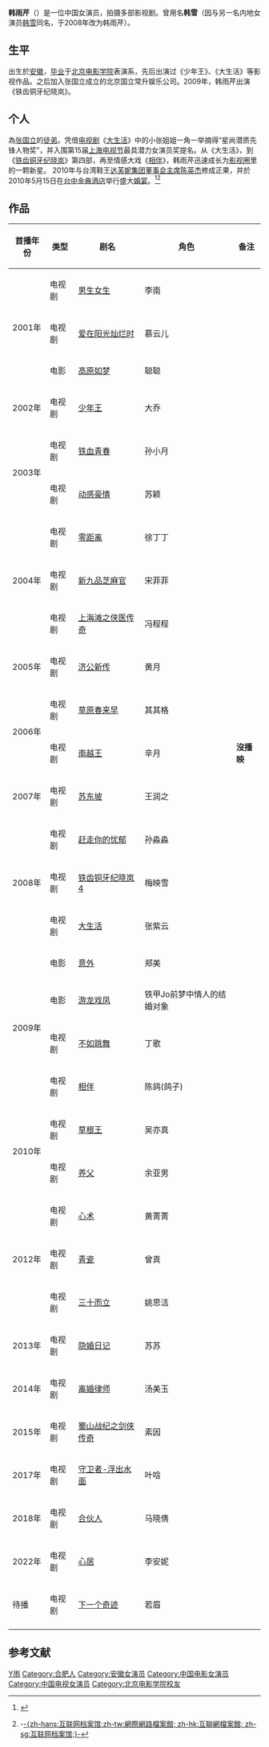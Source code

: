 {{多個問題|
{{inappropriate tone|time=2018-04-10T15:45:42+00:00}}
{{overlinked|time=2018-04-10T15:45:42+00:00}}
{{refimprove|time=2014-08-01T03:19:20+00:00}}
}}
{{NoteTA|G1=Show}}
{{藝人
| 姓名 = 韩雨芹
| 原名 = 韩雪
| 類型 = 女演员
| 圖片 = 
| 圖片簡介 =韩雪芹
| 圖片尺寸 = 
| 本名 = 韩雨芹
| 英文名 =
| 出生日期 = {{birth_date_and_age|1982|4|1}}
| 出生地點 = {{CHN}}[[安徽省|安徽省]]
| 國籍 = {{PRC}}
| 配偶 ={{marriage|陈英杰|2010}}
| 別名 = 韓雪
| 綽號 = YOYO 、雪雪 、芹姐姐、芹姐
| 民族 = [[汉族|汉族]]
| 語言 = [[漢語|漢語]]
| 教育程度 = [[北京电影学院|北京电影学院]]表演系
| 職業 = [[演員|演員]]
| 唱片公司 =
| 經紀公司 =北京国立常升娱乐公司
| 活跃年代 =2000年至今
| 網站 = [http://blog.sina.com.cn/u/1308794743 韩雨芹新浪博客]
}}
'''韩雨芹'''（{{bd|1982年|4月1日|catIdx=Han韩雨芹}}）是一位中国女演员，拍摄多部影视剧。曾用名'''韩雪'''（因与另一名内地女演员[[韩雪|韩雪]]同名，于2008年改为韩雨芹）。

==生平==
出生於[[安徽|安徽]]，[[毕业|毕业]]于[[北京电影学院|北京电影学院]]表演系，先后出演过《少年王》、《大生活》等影视作品。之后加入张国立成立的北京国立常升娱乐公司。2009年，韩雨芹出演《铁齿铜牙纪晓岚》。

== 个人 ==
為[[张国立|张国立]]的[[徒弟|徒弟]]。凭借[[电视剧|电视剧]]《[[大生活|大生活]]》中的小张姐姐一角一举摘得“星尚潜质先锋人物奖”，并入围第15届[[上海电视节|上海电视节]]最具潜力女演员奖提名。从《大生活》，到《[[铁齿铜牙纪晓岚|铁齿铜牙纪晓岚]]》第四部，再至情感大戏《[[相伴|相伴]]》，韩雨芹迅速成长为[[影视圈|影视圈]]里的一颗新星。
2010年与台湾鞋王[[達芙妮國際|达芙妮集团]][[董事会|董事会]][[主席|主席]][[陈英杰|陈英杰]]修成正果，并於2010年5月15日在[[台中|台中]][[金典酒店|金典酒店]]举行盛大[[婚宴|婚宴]]。<ref>{{Cite web |url=http://news.163.com/10/0517/15/66T621LU000146BD.html |title=台500亿身价"鞋王"迎娶大陆演员韩雨芹 众星捧场 |access-date=2010-05-22 |archive-url=https://web.archive.org/web/20140905080505/http://news.163.com/10/0517/15/66T621LU000146BD.html |archive-date=2014-09-05 |dead-url=yes }}</ref><ref name="merit-times-2010-182013">{{cite news | url = http://www.merit-times.com.tw/NewsPage.aspx?unid=182013 | archiveurl = https://web.archive.org/web/20140905023549/http://www.merit-times.com.tw/NewsPage.aspx?unid=182013 | date = 2010-05-16 | archivedate = 2014-09-05 | title = 女鞋大亨陳英杰 娶陸女星韓雨芹 | publisher = [[人間福報|人間福報]] | language = zh | deadurl = yes }}-[[互联网档案馆|-{zh-hans:互联网档案馆;zh-tw:網際網路檔案館; zh-hk:互聯網檔案館; zh-sg:互联网档案馆;}-]]</ref>

==作品==
{| class="wikitable sortable"
|-
! 首播年份||类型 || 剧名 || 角色 || class="unsortable" | 备注
|-
|rowspan="3" |2001年||电视剧||[[男生女生|男生女生]]||李南||
|-
|电视剧||[[爱在阳光灿烂时|爱在阳光灿烂时]]||慕云儿||
|-
|电影||[[高原如梦|高原如梦]]||聪聪||
|-
|rowspan="1" |2002年||电视剧||[[少年王|少年王]]||大乔||
|-
|rowspan="2" |2003年||电视剧||[[铁血青春|铁血青春]]||孙小月||
|- 
|电视剧||[[动感豪情|动感豪情]]||苏颖||
|-
|rowspan="3" |2004年||电视剧||[[零距离|零距离]]||徐丁丁||
|-
|电视剧||[[新九品芝麻官|新九品芝麻官]]||宋菲菲||
|-
|电视剧||[[上海滩之侠医传奇|上海滩之侠医传奇]]||冯程程||
|-
|rowspan="1" |2005年||电视剧||[[济公新传|济公新传]]||黄月||
|-
|rowspan="2" |2006年||电视剧||[[草原春来早|草原春来早]]||其其格||
|-
|电视剧||[[南越王_(电视剧)|南越王]]||辛月||'''沒播映'''
|-
|rowspan="1" |2007年||电视剧||[[苏东坡|苏东坡]]||王润之||
|-
|rowspan="3" |2008年||电视剧||[[赶走你的忧郁|赶走你的忧郁]]||孙淼淼|| 
|-
|电视剧||[[铁齿铜牙纪晓岚4|铁齿铜牙纪晓岚4]] ||梅映雪|| 
|-
|电视剧||[[大生活|大生活]]||张紫云||
|-
|rowspan="4" |2009年||电影||[[意外_(電影)|意外]]||郑美||
|-
|电影||[[游龍戲鳳_(2009年電影)|游龙戏凤]] ||铁甲Jo前梦中情人的结婚对象||
|-
|电视剧||[[不如跳舞|不如跳舞]]||丁歌|| 
|-
|电视剧||[[相伴|相伴]]||陈鸽(鸽子) ||
|-
|rowspan="2" |2010年||电视剧||[[草根王|草根王]]||吴亦真||
|-
|电视剧||[[养父_(电视剧)|养父]]||余亚男||
|-
|rowspan="3" |2012年||电视剧||[[心术_(电视剧)|心术]]||黄菁菁||
|-
|电视剧||[[青瓷_(电视剧)|青瓷]]||曾真||
|-
|电视剧||[[三十而立|三十而立]]||姚思洁||
|-
|rowspan="1" |2013年||电视剧||[[隐婚日记|隐婚日记]]||苏苏||
|-
|rowspan="1" |2014年||电视剧||[[离婚律师|离婚律师]]||汤美玉|| 
|-
|rowspan="1" |2015年||电视剧||[[蜀山战纪之剑侠传奇|蜀山战纪之剑侠传奇]]||素因 ||
|-
|rowspan="1" |2017年||电视剧||[[守卫者-浮出水面|守卫者-浮出水面]]||叶唅 ||
|-
|2018年||电视剧||[[合伙人_(电视剧)|合伙人]]||马晓倩||
|-
|2022年||电视剧||[[心居|心居]]|| 李安妮||
|-
|rowspan="1" |待播||电视剧||[[下一个奇迹|下一个奇迹]]||若眉||
|-
|}

==参考文献==
{{reflist|1}}
<div class="references-small">
<references />
</div>

{{DEFAULTSORT:Han韩}}
[[Category:韩姓|Y雨]]
[[Category:合肥人|Category:合肥人]]
[[Category:安徽女演员|Category:安徽女演员]]
[[Category:中国电影女演员|Category:中国电影女演员]]
[[Category:中国电视女演员|Category:中国电视女演员]]
[[Category:北京电影学院校友|Category:北京电影学院校友]]